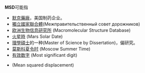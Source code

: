 '''MSD'''可能指
{{TOC right}}

* [[默克藥廠|默克藥廠]]，美国制药企业。
* [[獨立國家聯合體|獨立國家聯合體]](Межправительственный совет дорожников)
* [[欧洲生物信息研究所|欧洲生物信息研究所]] (Macromolecular Structure Database)
* [[火星時|火星時]] (Mars Solar Date)
* [[理學碩士|理學碩士]]的一种(Master of Science by Dissertation)，偏研究。
* [[莫斯科时间|莫斯科夏令时]] (Moscow Summer Time)
* [[有效数字|有效数字]] (Most significant digit)
* {{en-link|均方位移|Mean_squared_displacement}} (Mean squared displacement)

{{disambig|Cat=三字拉丁字母縮寫消歧義}}